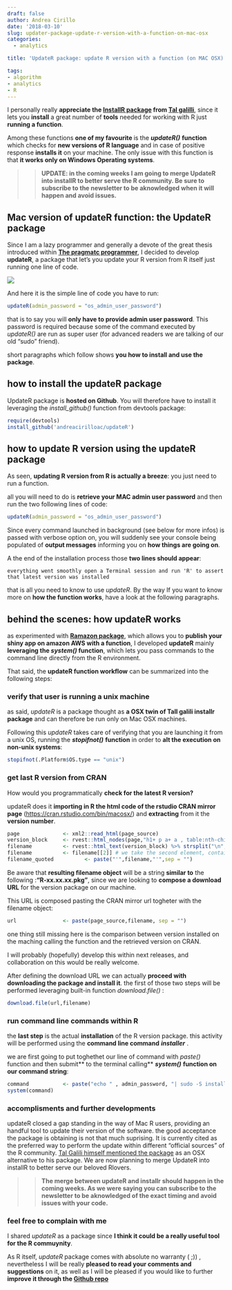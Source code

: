 ```yaml
---
draft: false
author: Andrea Cirillo
date: '2018-03-10'
slug: updater-package-update-r-version-with-a-function-on-mac-osx
categories:
  - analytics

title: 'UpdateR package: update R version with a function (on MAC OSX)'

tags:
- algorithm
- analytics
- R
---
```


I personally really **appreciate the [InstallR package](https://cran.r-project.org/web/packages/installr/installr.pdf) from [Tal galilli](https://twitter.com/talgalili)**, since it lets you **install** a great number of **tools** needed for working with R just **running a function**.

Among these functions **one of my favourite **is the **_updateR()_** **function** which checks for **new versions of R language** and in case of positive response **installs it** on your machine. The only issue with this function is that **it works only on Windows Operating systems**.


<div style="color:blue;">
> > **UPDATE: in the coming weeks I am going to merge UpdateR into installR to better serve the R community. Be sure to subscribe to the newsletter to be aknowledged when it will happen and avoid issues.**

</div>

## Mac version of updateR function: the UpdateR package

Since I am a lazy programmer and generally a devote of the great thesis introduced within [**The pragmatc programmer**](https://amzn.to/2RoOKQC), I decided to develop **updateR**, a package that let's you update your R version from R itself just running one line of code.

<a target="_blank"  href="https://www.amazon.co.uk/gp/product/020161622X/ref=as_li_tl?ie=UTF8&camp=1634&creative=6738&creativeASIN=020161622X&linkCode=as2&tag=andreaciril08-21&linkId=ce6f49120d6e0d3d28cfd95005941dce"><img border="0" src="//ws-eu.amazon-adsystem.com/widgets/q?_encoding=UTF8&MarketPlace=GB&ASIN=020161622X&ServiceVersion=20070822&ID=AsinImage&WS=1&Format=_SL250_&tag=andreaciril08-21" ></a><img src="//ir-uk.amazon-adsystem.com/e/ir?t=andreaciril08-21&l=am2&o=2&a=020161622X" width="1" height="1" border="0" alt="" style="border:none !important; margin:0px !important;" />

And here it is the simple line of code you have to run:

```r
updateR(admin_password = "os_admin_user_password")
```

that is to say you will **only have to provide admin user password**.
This password is required because some of the command executed by _updateR()_ are run as super user (for advanced readers we are talking of our old "sudo" friend).

short paragraphs which follow shows **you how to install and use the package**.


## how to install the updateR package


UpdateR package is **hosted on Github**.
You will therefore have to install it leveraging the _install_github()_ function from devtools package:


```r
require(devtools)
install_github('andreacirilloac/updateR')
```


## how to update R version using the updateR package


As seen, **updating R version from R is actually a breeze**: you just need to run a function.

all you will need to do is **retrieve your MAC admin user password** and then run the two following lines of code:

```r
updateR(admin_password = "os_admin_user_password")
```


Since every command launched in background (see below for more infos) is passed with verbose option on, you will suddenly see your console being populated of **output messages** informing you on **how things are going on**.

A the end of the installation process those **two lines should appear**:

`everything went smoothly
open a Terminal session and run 'R' to assert that latest version was installed`

that is all you need to know to use _updateR_.
By the way If you want to know more on **how the function works**, have a look at the following paragraphs.


## behind the scenes: how updateR works


as experimented with **[Ramazon package](2015/08/18/deploy-your-shiny-app-on-aws-with-a-function/)**, which allows you to **publish your shiny app on amazon AWS with a function**, I developed **updateR** mainly **leveraging the _system()_ function**, which lets you pass commands to the command line directly from the R environment.

That said, the **updateR function workflow** can be summarized into the following steps:


### verify that user is running a unix machine


as said, _updateR_ is a package thought as **a OSX twin of Tall galili installr package** and can therefore be run only on Mac OSX machines.

Following this _updateR_ takes care of verifying that you are launching it from a unix OS, running the **_stopifnot()_** **function** in order to **alt the execution on non-unix systems**:


```r
stopifnot(.Platform$OS.type == "unix")
```


### get last R version from CRAN


How would you programmatically **check for the latest R version?**

updateR does it **importing in R the html code of the rstudio CRAN mirror page** ([https://cran.rstudio.com/bin/macosx/](https://cran.rstudio.com/bin/macosx/)) and **extracting** from it the **version number**.


```r
page              <- xml2::read_html(page_source)
version_block     <- rvest::html_nodes(page,"h1+ p a+ a , table:nth-child(8) tr:nth-child(1) td > a")
filename          <- rvest::html_text(version_block) %>% strsplit("\n", fixed = TRUE) # the resulting value is a list
filename          <- filename[[2]] # we take the second element, containing the name of the file
filename_quoted          <- paste("'",filename,"'",sep = "")
```

Be aware that **resulting filename object** will be a string **similar to** the following :**"R-xx.xx.xx.pkg"**, since we are looking to **compose a download URL** for the version package on our machine.

This URL is composed pasting the CRAN mirror url togheter with the filename object:


```r

url               <- paste(page_source,filename, sep = "")
```

one thing still missing here is the comparison between version installed on the maching calling the function and the retrieved version on CRAN.

I will probably (hopefully) develop this within next releases, and collaboration on this would be really welcome.

After defining the download URL we can actually **proceed with downloading the package and install it**. the first of those two steps will be performed leveraging built-in function _download.file() _:

```r
download.file(url,filename)
```


### run command line commands within R


the **last step** is the actual **installation** of the R version package. this activity will be performed using the **command line command** **_installer_** .

we are first going to put toghethet our line of command with _paste()_ function and then submit** to the terminal calling** **_system()_** **function on our command string**:

```r
command           <- paste("echo " , admin_password, "| sudo -S installer -pkg ", filename_quoted , " -target / -verbose")
system(command)
```

### accomplisments and further developments

updateR closed a gap standing in the way of Mac R users, providing an handful tool to update their version of the software.
the good acceptance the package is obtaining is not that much suprising. It is currently cited as the preferred way to perform the update within different "official sources" of the R community.
[Tal Galili himself mentioned the package](https://www.r-statistics.com/tag/installr/) as an OSX alternative to his package. 
We are now planning to merge UpdateR into installR to better serve our beloved Rlovers.

<div style="color:blue;">

> > **The merge between updateR and installr should happen in the coming weeks. As we were saying you can subscribe to the newsletter to be aknowledged of the exact timing and avoid issues with your code.**

</div>

### feel free to complain with me

I shared _updateR_ as a package since **I think it could be a really useful tool for the R commuynity**.

As R itself, _updateR_ package comes with absolute no warranty ( ;)) , nevertheless I will be really **pleased to read your comments and suggestions** on it, as well as I will be pleased if you would like to further **improve it through the [Github repo](https://github.com/AndreaCirilloAC/updateR)**
